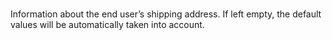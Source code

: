 
  

  

  
<ResponseField name="Shipping" type="object"   
default="**Default value:** FirstName, LastName, and Address information of the Billing object, if supplied, otherwise of the user (author).">    
Information about the end user’s shipping address. If left empty, the default values will be automatically taken into account.   

<Expandable title="properties">  
<FirstNameResponse />  
  
<LastNameResponse />  
  
<Address1Response />  
  

</Expandable> 
</ResponseField>